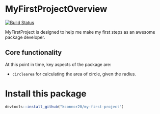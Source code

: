 
# MyFirstProjectOverview

[![Build Status](https://travis-ci.org/kconnor20/my-first-project.svg?branch=master)](https://travis-ci.org/kconnor20/my-first-project)

MyFirstProject is designed to help me make my first steps as an awesome package developer.

## Core functionality
At this point in time, key aspects of the package are:

- `circlearea` for calculating the area of circle, given the radius.


# Install this package
```r
devtools::install_github("kconnor20/my-first-project")
```
